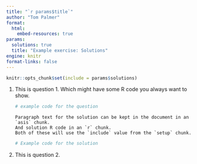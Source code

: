 ```yaml
---
title: "`r params$title`"
author: "Tom Palmer"
format:
  html:
    embed-resources: true
params:
  solutions: true
  title: "Example exercise: Solutions"
engine: knitr
format-links: false
---
```


```r
knitr::opts_chunk$set(include = params$solutions)
```

1. This is question 1. Which might have some R code you always want to show.

   ```r
   # example code for the question
   ```

   ```asis
   Paragraph text for the solution can be kept in the document in an `asis` chunk.
   And solution R code in an `r` chunk.
   Both of these will use the `include` value from the `setup` chunk.
   ```
    
   ```r
   # Example code for the solution
   ```

2. This is question 2.
